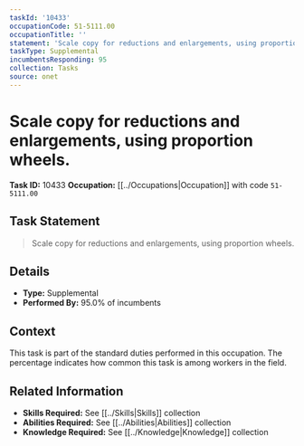 ```yaml
---
taskId: '10433'
occupationCode: 51-5111.00
occupationTitle: ''
statement: 'Scale copy for reductions and enlargements, using proportion wheels.'
taskType: Supplemental
incumbentsResponding: 95
collection: Tasks
source: onet
---
```

# Scale copy for reductions and enlargements, using proportion wheels.

**Task ID:** 10433
**Occupation:** [[../Occupations|Occupation]] with code `51-5111.00`

## Task Statement

> Scale copy for reductions and enlargements, using proportion wheels.

## Details

- **Type:** Supplemental
- **Performed By:** 95.0% of incumbents

## Context

This task is part of the standard duties performed in this occupation. The percentage indicates how common this task is among workers in the field.

## Related Information

- **Skills Required:** See [[../Skills|Skills]] collection
- **Abilities Required:** See [[../Abilities|Abilities]] collection
- **Knowledge Required:** See [[../Knowledge|Knowledge]] collection
